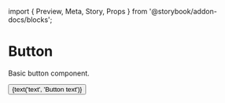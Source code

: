﻿import { Preview, Meta, Story, Props } from '@storybook/addon-docs/blocks';

<Meta title="buttons/Button" component={Button} decorators={[withKnobs]} />

# Button

Basic button component.

<Preview>
  <Story name="Sandbox">
    <Button
      className={text('className', '')}
    >
      {text('text', 'Button text')}
    </Button>
  </Story>
</Preview>

<Props of={Button} />
